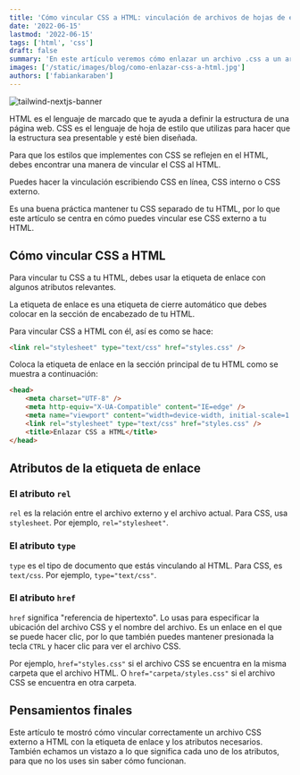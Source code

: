 ```yaml
---
title: 'Cómo vincular CSS a HTML: vinculación de archivos de hojas de estilo'
date: '2022-06-15'
lastmod: '2022-06-15'
tags: ['html', 'css']
draft: false
summary: 'En este artículo veremos cómo enlazar un archivo .css a un archivo .html.'
images: ['/static/images/blog/como-enlazar-css-a-html.jpg']
authors: ['fabiankaraben']
---
```


![tailwind-nextjs-banner](/../static/images/blog/como-enlazar-css-a-html.jpg)

HTML es el lenguaje de marcado que te ayuda a definir la estructura de una página web. 
CSS es el lenguaje de hoja de estilo que utilizas para hacer que la estructura sea presentable y esté bien diseñada. 

Para que los estilos que implementes con CSS se reflejen en el HTML, debes encontrar una manera de vincular el CSS al HTML. 

Puedes hacer la vinculación escribiendo CSS en línea, CSS interno o CSS externo. 

Es una buena práctica mantener tu CSS separado de tu HTML, por lo que este artículo se centra en cómo puedes vincular 
ese CSS externo a tu HTML.

## Cómo vincular CSS a HTML

Para vincular tu CSS a tu HTML, debes usar la etiqueta de enlace con algunos atributos relevantes. 

La etiqueta de enlace es una etiqueta de cierre automático que debes colocar en la sección de encabezado de tu HTML. 

Para vincular CSS a HTML con él, así es como se hace:

```html
<link rel="stylesheet" type="text/css" href="styles.css" />
```

Coloca la etiqueta de enlace en la sección principal de tu HTML como se muestra a continuación:

```html
<head>
    <meta charset="UTF-8" />
    <meta http-equiv="X-UA-Compatible" content="IE=edge" />
    <meta name="viewport" content="width=device-width, initial-scale=1.0" />
    <link rel="stylesheet" type="text/css" href="styles.css" /> 
    <title>Enlazar CSS a HTML</title>
</head>
```

## Atributos de la etiqueta de enlace

### El atributo `rel`

`rel` es la relación entre el archivo externo y el archivo actual. Para CSS, usa `stylesheet`. Por ejemplo, `rel="stylesheet"`.

### El atributo `type`

`type` es el tipo de documento que estás vinculando al HTML. Para CSS, es `text/css`. Por ejemplo, `type="text/css"`.

### El atributo `href`

`href` significa "referencia de hipertexto". Lo usas para especificar la ubicación del archivo CSS y el nombre del archivo. 
Es un enlace en el que se puede hacer clic, por lo que también puedes mantener presionada la tecla `CTRL` y hacer clic para 
ver el archivo CSS. 

Por ejemplo, `href="styles.css"` si el archivo CSS se encuentra en la misma carpeta que el archivo HTML. O `href="carpeta/styles.css"` 
si el archivo CSS se encuentra en otra carpeta.

## Pensamientos finales

Este artículo te mostró cómo vincular correctamente un archivo CSS externo a HTML con la etiqueta de enlace y los atributos necesarios. 
También echamos un vistazo a lo que significa cada uno de los atributos, para que no los uses sin saber cómo funcionan.
